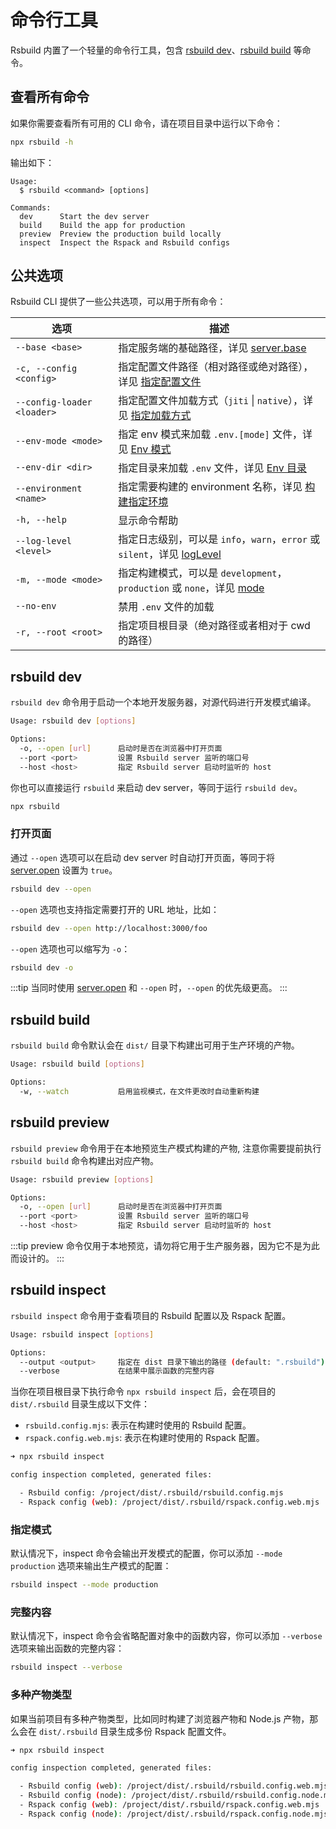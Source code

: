 # 命令行工具

Rsbuild 内置了一个轻量的命令行工具，包含 [rsbuild dev](#rsbuild-dev)、[rsbuild build](#rsbuild-build) 等命令。

## 查看所有命令

如果你需要查看所有可用的 CLI 命令，请在项目目录中运行以下命令：

```bash
npx rsbuild -h
```

输出如下：

```
Usage:
  $ rsbuild <command> [options]

Commands:
  dev      Start the dev server
  build    Build the app for production
  preview  Preview the production build locally
  inspect  Inspect the Rspack and Rsbuild configs
```

## 公共选项

Rsbuild CLI 提供了一些公共选项，可以用于所有命令：

| 选项                       | 描述                                                                                                       |
| -------------------------- | ---------------------------------------------------------------------------------------------------------- |
| `--base <base>`            | 指定服务端的基础路径，详见 [server.base](/config/server/base)                                              |
| `-c, --config <config>`    | 指定配置文件路径（相对路径或绝对路径），详见 [指定配置文件](/guide/configuration/rsbuild#指定配置文件)     |
| `--config-loader <loader>` | 指定配置文件加载方式（`jiti` \| `native`），详见 [指定加载方式](/guide/configuration/rsbuild#指定加载方式) |
| `--env-mode <mode>`        | 指定 env 模式来加载 `.env.[mode]` 文件，详见 [Env 模式](/guide/advanced/env-vars#env-模式)                 |
| `--env-dir <dir>`          | 指定目录来加载 `.env` 文件，详见 [Env 目录](/guide/advanced/env-vars#env-目录)                             |
| `--environment <name>`     | 指定需要构建的 environment 名称，详见 [构建指定环境](/guide/advanced/environments#构建指定环境)            |
| `-h, --help`               | 显示命令帮助                                                                                               |
| `--log-level <level>`      | 指定日志级别，可以是 `info`，`warn`，`error` 或 `silent`，详见 [logLevel](/config/log-level)               |
| `-m, --mode <mode>`        | 指定构建模式，可以是 `development`，`production` 或 `none`，详见 [mode](/config/mode)                      |
| `--no-env`                 | 禁用 `.env` 文件的加载                                                                                     |
| `-r, --root <root>`        | 指定项目根目录（绝对路径或者相对于 cwd 的路径）                                                            |

## rsbuild dev

`rsbuild dev` 命令用于启动一个本地开发服务器，对源代码进行开发模式编译。

```bash
Usage: rsbuild dev [options]

Options:
  -o, --open [url]      启动时是否在浏览器中打开页面
  --port <port>         设置 Rsbuild server 监听的端口号
  --host <host>         指定 Rsbuild server 启动时监听的 host
```

你也可以直接运行 `rsbuild` 来启动 dev server，等同于运行 `rsbuild dev`。

```bash
npx rsbuild
```

### 打开页面

通过 `--open` 选项可以在启动 dev server 时自动打开页面，等同于将 [server.open](/config/server/open) 设置为 `true`。

```bash
rsbuild dev --open
```

`--open` 选项也支持指定需要打开的 URL 地址，比如：

```bash
rsbuild dev --open http://localhost:3000/foo
```

`--open` 选项也可以缩写为 `-o`：

```bash
rsbuild dev -o
```

:::tip
当同时使用 [server.open](/config/server/open) 和 `--open` 时，`--open` 的优先级更高。
:::

## rsbuild build

`rsbuild build` 命令默认会在 `dist/` 目录下构建出可用于生产环境的产物。

```bash
Usage: rsbuild build [options]

Options:
  -w, --watch           启用监视模式，在文件更改时自动重新构建
```

## rsbuild preview

`rsbuild preview` 命令用于在本地预览生产模式构建的产物, 注意你需要提前执行 `rsbuild build` 命令构建出对应产物。

```bash
Usage: rsbuild preview [options]

Options:
  -o, --open [url]      启动时是否在浏览器中打开页面
  --port <port>         设置 Rsbuild server 监听的端口号
  --host <host>         指定 Rsbuild server 启动时监听的 host
```

:::tip
preview 命令仅用于本地预览，请勿将它用于生产服务器，因为它不是为此而设计的。
:::

## rsbuild inspect

`rsbuild inspect` 命令用于查看项目的 Rsbuild 配置以及 Rspack 配置。

```bash
Usage: rsbuild inspect [options]

Options:
  --output <output>     指定在 dist 目录下输出的路径 (default: ".rsbuild")
  --verbose             在结果中展示函数的完整内容
```

当你在项目根目录下执行命令 `npx rsbuild inspect` 后，会在项目的 `dist/.rsbuild` 目录生成以下文件：

- `rsbuild.config.mjs`: 表示在构建时使用的 Rsbuild 配置。
- `rspack.config.web.mjs`: 表示在构建时使用的 Rspack 配置。

```bash
➜ npx rsbuild inspect

config inspection completed, generated files:

  - Rsbuild config: /project/dist/.rsbuild/rsbuild.config.mjs
  - Rspack config (web): /project/dist/.rsbuild/rspack.config.web.mjs
```

### 指定模式

默认情况下，inspect 命令会输出开发模式的配置，你可以添加 `--mode production` 选项来输出生产模式的配置：

```bash
rsbuild inspect --mode production
```

### 完整内容

默认情况下，inspect 命令会省略配置对象中的函数内容，你可以添加 `--verbose` 选项来输出函数的完整内容：

```bash
rsbuild inspect --verbose
```

### 多种产物类型

如果当前项目有多种产物类型，比如同时构建了浏览器产物和 Node.js 产物，那么会在 `dist/.rsbuild` 目录生成多份 Rspack 配置文件。

```bash
➜ npx rsbuild inspect

config inspection completed, generated files:

  - Rsbuild config (web): /project/dist/.rsbuild/rsbuild.config.web.mjs
  - Rsbuild config (node): /project/dist/.rsbuild/rsbuild.config.node.mjs
  - Rspack config (web): /project/dist/.rsbuild/rspack.config.web.mjs
  - Rspack config (node): /project/dist/.rsbuild/rspack.config.node.mjs
```
